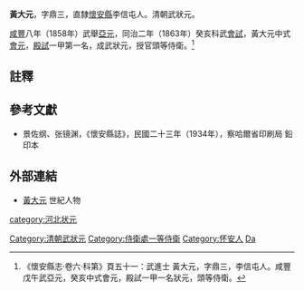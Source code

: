 '''黃大元'''，字鼎三，直隸[[懷安縣|懷安縣]]李信屯人。清朝武狀元。

[[咸豐_(年號)|咸豐]]八年（1858年）武舉[[亞元|亞元]]，同治二年（1863年）癸亥科武[[會試|會試]]，黃大元中式[[會元|會元]]，[[殿試|殿試]]一甲第一名，成武狀元，授官頭等侍衛。<ref>《懷安縣志·卷六·科第》頁五十一：武進士 黃大元，字鼎三，李信屯人。咸豐戊午武亞元，癸亥中式會元，殿試一甲一名狀元，頭等侍衛。</ref>

==註釋==
{{reflist}}

==參考文獻==
*景佐纲、张镜渊，《懷安縣誌》，民國二十三年（1934年），察哈爾省印刷局 鉛印本

==外部連結==
*[http://www.sjrwzz.com/photo/lishi/2010-11-16/210.html 黃大元] 世紀人物


{{同治二年癸亥恩科武殿試金榜}}
{{DEFAULTSORT:Huang黃}}
[[Category:清朝武狀元|Category:清朝武狀元]]
[[Category:侍衛處一等侍衛|Category:侍衛處一等侍衛]]
[[Category:怀安人|Category:怀安人]]
[[category:河北状元|category:河北状元]]
[[Category:黄姓|Da]]